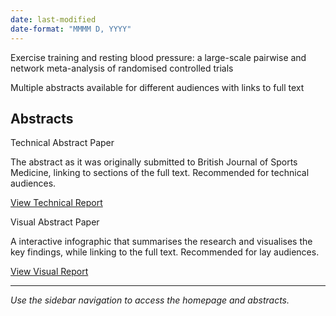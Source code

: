 ```yaml
---
date: last-modified
date-format: "MMMM D, YYYY"
---
```




::: {.hero-banner}
::: {.hero-title}
Exercise training and resting blood pressure: a large-scale pairwise and network meta-analysis of randomised controlled trials
:::

::: {.hero-subtitle}
Multiple abstracts available for different audiences with links to full text
:::
:::

## Abstracts

::: {.feature-grid}

::: {.feature-card}
::: {.feature-icon}
<i class="fas fa-pen-to-square"></i>
:::
::: {.feature-title}
Technical Abstract Paper
:::
::: {.feature-description}
The abstract as it was originally submitted to British Journal of Sports Medicine, linking to sections of the full text. Recommended for technical audiences.
:::
[View Technical Report](Technical%20Abstract%20Paper/Technical%20Abstract%20Paper.html){.btn-primary}
:::

::: {.feature-card}
::: {.feature-icon}
<i class="fas fa-paint-brush"></i>
:::
::: {.feature-title}
Visual Abstract Paper
:::
::: {.feature-description}
A interactive infographic that summarises the research and visualises the key findings, while linking to the full text. Recommended for lay audiences.
:::
[View Visual Report](Visual%20Abstract%20Paper/Visual%20Abstract%20Paper.html){.btn-primary}
:::

:::




---

*Use the sidebar navigation to access the homepage and abstracts.*